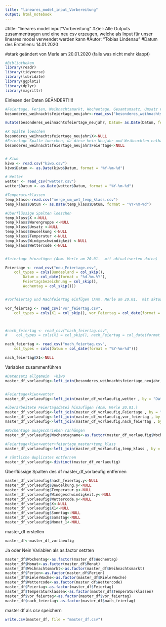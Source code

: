 ```yaml
---
title: "lineares_model_input_Vorbereitung"
output: html_notebook
---
```



#title: "lineares model input "Vorbereitung"
#Ziel: Alle Outputs zusammentragen und eine neu csv erzeugen, welche als Input für unser lineares model verwendet werden kann
#Autor: "Tobias Lindenau"
#Datum des Erstellens: 14.01.2020

#stark geändert von Merle am 20.01.2020 (falls was nicht mehr klappt)

```r
#Bibliotheken
library(readr)
library(tidyverse)
library(lubridate)
library(ggplot2)
library(dplyr)
library(magrittr)

```

Einlesen der Daten GEÄNDERT!!!!
```r
#Feiertage, Ferien, Weihnachtsmarkt, Wochentage, Gesamtumsatz, Umsatz nach Warengruppen 1-6
besonderes_weihnachtsfeiertage_neujahr<-read_csv("besonderes_weihnachtsfeiertage_neujahr.csv") 

mutate(besonderes_weihnachtsfeiertage_neujahr, Datum= as.Date(Datum, format= "%Y-%m-%d"))

#X Spalte loeschen
besonderes_weihnachtsfeiertage_neujahr$X<-NULL
#Feiertage Spalte loeschen, da diese kein Neujahr und Weihnachten enthält
besonderes_weihnachtsfeiertage_neujahr$Feiertage<-NULL


# Kiwo
kiwo <- read.csv("kiwo.csv")
kiwo$Datum <- as.Date(kiwo$Datum, format = "%Y-%m-%d")

# Wetter
wetter <- read_csv("wetter.csv")
wetter$Datum <- as.Date(wetter$Datum, format = "%Y-%m-%d")

#Temperaturklassen
temp_klass<-read.csv("merge_um_wet_temp_klass.csv")
temp_klass$Datum <- as.Date(temp_klass$Datum, format = "%Y-%m-%d")

#Überflüssige Spalten loeschen
temp_klass$X <-NULL
temp_klass$Warengruppe <-NULL
temp_klass$Umsatz <-NULL
temp_klass$Bewoelkung <-NULL
temp_klass$Temperatur <-NULL
temp_klass$Windgeschwindigkeit <-NULL
temp_klass$Wettercode <-NULL


#feiertage hinzufügen (Anm. Merle am 20.01.  mit aktualiserten daten)

Feiertage <- read_csv("neu_Feiertage.csv", 
    col_types = cols(Bundesland = col_skip(), 
        Datum = col_date(format = "%d.%m.%Y"), 
        Feiertagsbezeichnung = col_skip(), 
        Wochentag = col_skip()))


#Vorfeiertag und Nachfeiertag einfügen (Anm. Merle am 20.01.  mit aktualiserten daten)

vor_feiertag <- read_csv("vor_feiertag.csv", 
    col_types = cols(X1 = col_skip(), vor_Feiertag = col_date(format = "%Y-%m-%d")))



#nach_feiertag <- read_csv("nach_feiertag.csv", 
#    col_types = cols(X1 = col_skip(), nach_Feiertag = col_date(format = "%Y-%m-%d")))

nach_feiertag <- read_csv("nach_feiertag.csv", 
    col_types = cols(Datum = col_date(format = "%Y-%m-%d")))

nach_feiertag$X1<-NULL

```





Variablen zusammenführen
```r
#Datensatz allgemein  +kiwo 
master_df_vorlaeufig<-left_join(besonderes_weihnachtsfeiertage_neujahr, kiwo, by = "Datum")


#Feiertage+kiwo+wetter 
master_df_vorlaeufig<-left_join(master_df_vorlaeufig,wetter , by = "Datum")

#überarbeitete Feiertagsdatei hinzufügen (Anm. Merle 20.01.)
master_df_vorlaeufig<-left_join(master_df_vorlaeufig,Feiertage , by = "Datum")
master_df_vorlaeufig<-left_join(master_df_vorlaeufig,vor_feiertag , by = "Datum")
master_df_vorlaeufig<-left_join(master_df_vorlaeufig,nach_feiertag , by = "Datum")

#Wochentage ausgeschrieben ranhängen 
master_df_vorlaeufig$Wochentagname<-as.factor(master_df_vorlaeufig$Wochentag)

#Feiertage+kiwo+wetter+feiertage_master+temp_klass 
master_df_vorlaeufig<-left_join(master_df_vorlaeufig,temp_klass , by = "Datum")

# sämtliche duplicates entfernen
master_df_vorlaeufig<-distinct(master_df_vorlaeufig)

```

Überflüssige Spalten des df master_df_vorlaeufig entfernen
```r
master_df_vorlaeufig$nach_feiertag.y<-NULL
master_df_vorlaeufig$Bewoelkung.y<-NULL
master_df_vorlaeufig$Temperatur.y<-NULL
master_df_vorlaeufig$Windgeschwindigkeit.y<-NULL
master_df_vorlaeufig$Wettercode.y<-NULL
master_df_vorlaeufig$X<-NULL
master_df_vorlaeufig$X1<-NULL
master_df_vorlaeufig$Sonntag<-NULL
master_df_vorlaeufig$Samstag<-NULL
master_df_vorlaeufig$Monat_1<-NULL
```

master_df erstellen
```r
master_df<-master_df_vorlaeufig
```

Ja oder Nein Variablen als as.factor setzten
```r
master_df$Wochentag<-as.factor(master_df$Wochentag)
master_df$Monat<-as.factor(master_df$Monat)
master_df$Weihnachtsmarkt<-as.factor(master_df$Weihnachtsmarkt)
master_df$Ferien<-as.factor(master_df$Ferien)
master_df$KielerWoche<-as.factor(master_df$KielerWoche)
master_df$Wettercode<-as.factor(master_df$Wettercode)
master_df$Feiertag<-as.factor(master_df$Feiertag)
master_df$Temperaturklassen<-as.factor(master_df$Temperaturklassen)
master_df$vor_feiertag<-as.factor(master_df$vor_feiertag)
master_df$nach_feiertag<-as.factor(master_df$nach_feiertag)


```


master df als csv speichern
```r

write.csv(master_df, file = "master_df.csv")

```
